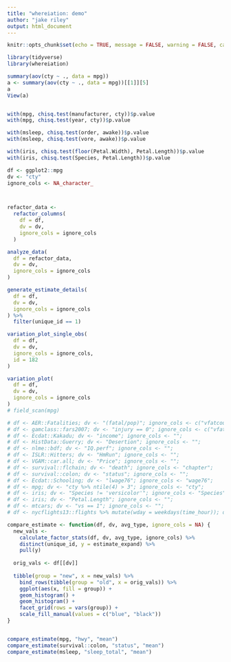 ```yaml
---
title: "whereiation: demo"
author: "jake riley"
output: html_document
---
```


```r
knitr::opts_chunk$set(echo = TRUE, message = FALSE, warning = FALSE, cache = T, comment = "")
```

```r
library(tidyverse)
library(whereiation)
```

```r
summary(aov(cty ~ ., data = mpg))
a <- summary(aov(cty ~ ., data = mpg))[[1]][5]
a
View(a)


with(mpg, chisq.test(manufacturer, cty))$p.value
with(mpg, chisq.test(year, cty))$p.value

with(msleep, chisq.test(order, awake))$p.value
with(msleep, chisq.test(vore, awake))$p.value

with(iris, chisq.test(floor(Petal.Width), Petal.Length))$p.value
with(iris, chisq.test(Species, Petal.Length))$p.value

df <- ggplot2::mpg
dv <- "cty"
ignore_cols <- NA_character_



refactor_data <-
  refactor_columns(
    df = df,
    dv = dv,
    ignore_cols = ignore_cols
  )

analyze_data(
  df = refactor_data,
  dv = dv,
  ignore_cols = ignore_cols
)

generate_estimate_details(
  df = df,
  dv = dv,
  ignore_cols = ignore_cols
) %>%
  filter(unique_id == 1)

variation_plot_single_obs(
  df = df,
  dv = dv,
  ignore_cols = ignore_cols,
  id = 182
)

variation_plot(
  df = df,
  dv = dv,
  ignore_cols = ignore_cols
)
# field_scan(mpg)
```


```r
# df <- AER::Fatalities; dv <- "(fatal/pop)"; ignore_cols <- c("vfatcount", "Obs.", "casenum");
# df <- gamclass::fars2007; dv <- "injury == 0"; ignore_cols <- c("vfatcount", "Obs.", "casenum");
# df <- Ecdat::Kakadu; dv <- "income"; ignore_cols <- "";
# df <- HistData::Guerry; dv <- "Desertion"; ignore_cols <- "";
# df <- nlme::bdf; dv <- "IQ.perf"; ignore_cols <- "";
# df <- ISLR::Hitters; dv <- "HmRun"; ignore_cols <- "";
# df <- VGAM::car.all; dv <- "Price"; ignore_cols <- "";
# df <- survival::flchain; dv <- "death"; ignore_cols <- "chapter";
# df <- survival::colon; dv <- "status"; ignore_cols <- "";
# df <- Ecdat::Schooling; dv <- "lwage76"; ignore_cols <- "wage76";
# df <- mpg; dv <- "cty %>% ntile(4) > 3"; ignore_cols <- "cty";
# df <- iris; dv <- "Species != 'versicolor'"; ignore_cols <- "Species";
# df <- iris; dv <- "Petal.Length"; ignore_cols <- "";
# df <- mtcars; dv <- "vs == 1"; ignore_cols <- "";
# df <- nycflights13::flights %>% mutate(wday = weekdays(time_hour)); dv <- "dep_delay"; ignore_cols <- c("arr_delay", "dep_time","year", "tailnum", "time_hour");
```

```r
compare_estimate <- function(df, dv, avg_type, ignore_cols = NA) {
  new_vals <- 
    calculate_factor_stats(df, dv, avg_type, ignore_cols) %>% 
    distinct(unique_id, y = estimate_expand) %>% 
    pull(y)
  
  orig_vals <- df[[dv]]
  
  tibble(group = "new", x = new_vals) %>% 
    bind_rows(tibble(group = "old", x = orig_vals)) %>% 
    ggplot(aes(x, fill = group)) +
    geom_histogram() +
    geom_histogram() +
    facet_grid(rows = vars(group)) +
    scale_fill_manual(values = c("blue", "black"))
}


compare_estimate(mpg, "hwy", "mean")
compare_estimate(survival::colon, "status", "mean")
compare_estimate(msleep, "sleep_total", "mean")
```

